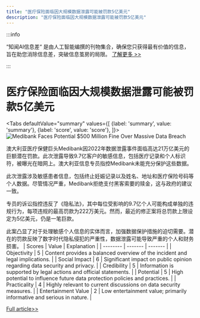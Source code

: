 ```yaml
---
title: "医疗保险面临因大规模数据泄露可能被罚款5亿美元"
description: "医疗保险面临因大规模数据泄露可能被罚款5亿美元"
---
```



:::info

“知闻AI信息差“ 是由人工智能编撰的刊物集合，确保您只获得最有价值的信息，旨在助您消除信息差，突破信息茧房的局限。  [了解更多 >>](/)

:::

# 医疗保险面临因大规模数据泄露可能被罚款5亿美元


<Tabs
	defaultValue="summary"
	values={[
	{label: 'summary', value: 'summary'},
	{label: 'score', value: 'score'},
]}>
<TabItem value="summary">
<img
  src="https://image.informedainews.com/2024/06/07/Ar-Svm-1717724956-0.jpg"
  alt="Medibank Faces Potential $500 Million Fine Over Massive Data Breach"
/>



澳大利亚医疗保健巨头Medibank因2022年数据泄露事件面临高达21万亿美元的巨额潜在罚款。此次泄露导致9.7亿客户的敏感信息，包括医疗记录和个人标识符，被曝光在暗网上。澳大利亚信息专员指控Medibank未能充分保护这些数据。

此次泄露涉及敏感患者信息，包括终止妊娠记录以及姓名、地址和医疗保险号码等个人数据。尽管情况严重，Medibank拒绝支付黑客索要的赎金，这与政府的建议一致。

专员的诉讼指控违反了《隐私法》，其中每位受影响的9.7亿个人可能构成单独的违规行为，每项违规的最高罚款为222万美元。然而，最近的修正案将总罚款上限设定为5亿美元，仍是一笔巨款。

此案凸显了对于处理敏感个人信息的实体而言，加强数据保护措施的迫切需要。潜在的罚款反映了数字时代隐私侵犯的严重性，数据泄露可能导致严重的个人和财务损害。
</TabItem>
<TabItem value="score">
	| Scores     | Value   | Explanation |
	| -------- | ------- | ------- |
	| Objectivity  | 5    | Content provides a balanced overview of the incident and legal implications.    |
	| Social Impact | 6     | Significant impact on public opinion regarding data security and privacy.    |
	| Credibility    | 5    | Information is supported by legal actions and official statements.    |
	| Potential    | 5    | High potential to influence future data protection policies and practices.    |
	| Practicality    | 4    | Highly relevant to current discussions on data security measures.    |
	| Entertainment Value    | 2    | Low entertainment value; primarily informative and serious in nature.    |
</TabItem>
</Tabs>

[Full article>>](https://www.cnbeta.com.tw/articles/tech/1433616.htm)
